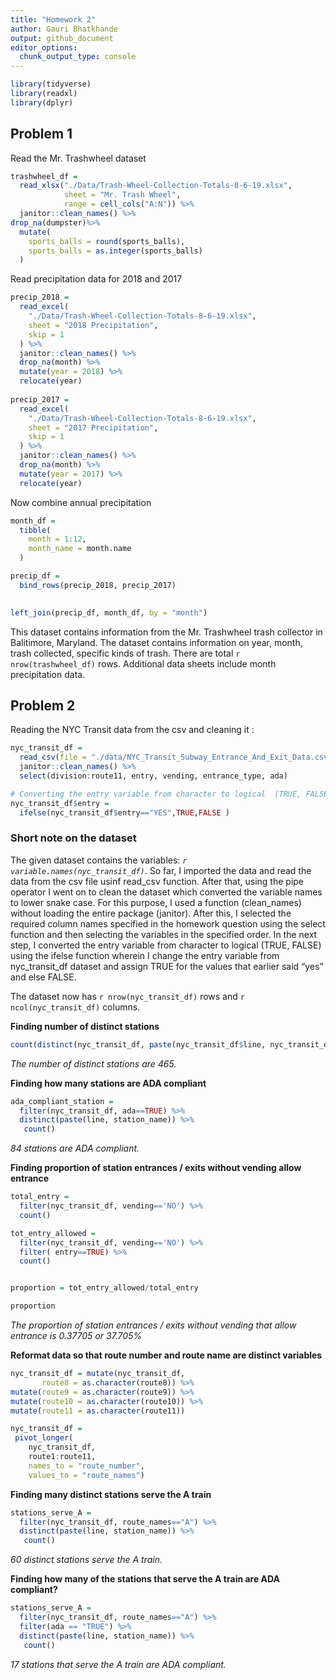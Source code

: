 ```yaml
---
title: "Homework 2"
author: Gauri Bhatkhande 
output: github_document
editor_options: 
  chunk_output_type: console
---
```



```r
library(tidyverse)
library(readxl)
library(dplyr)
```

## Problem 1 

Read the Mr. Trashwheel dataset 
```r
trashwheel_df = 
  read_xlsx("./Data/Trash-Wheel-Collection-Totals-8-6-19.xlsx",
            sheet = "Mr. Trash Wheel",
            range = cell_cols("A:N")) %>%
  janitor::clean_names() %>%
drop_na(dumpster)%>%
  mutate(
    sports_balls = round(sports_balls),
    sports_balls = as.integer(sports_balls)
  )
```

Read precipitation data for 2018 and 2017
```r
precip_2018 = 
  read_excel(
    "./Data/Trash-Wheel-Collection-Totals-8-6-19.xlsx",
    sheet = "2018 Precipitation",
    skip = 1
  ) %>%
  janitor::clean_names() %>%
  drop_na(month) %>%
  mutate(year = 2018) %>%
  relocate(year)
  
precip_2017 = 
  read_excel(
    "./Data/Trash-Wheel-Collection-Totals-8-6-19.xlsx",
    sheet = "2017 Precipitation",
    skip = 1
  ) %>%
  janitor::clean_names() %>%
  drop_na(month) %>%
  mutate(year = 2017) %>%
  relocate(year)
```

Now combine annual precipitation

```r
month_df = 
  tibble(
    month = 1:12,
    month_name = month.name
  )

precip_df =
  bind_rows(precip_2018, precip_2017)
  

left_join(precip_df, month_df, by = "month")
```

This dataset contains information from the Mr. Trashwheel trash collector in Balitimore, Maryland. The dataset contains information on year, month, trash collected, specific kinds of trash. There are total `r nrow(trashwheel_df)` rows. Additional data sheets include month precipitation data. 

## Problem 2 

Reading the NYC Transit data from the csv and cleaning it : 
```r
nyc_transit_df =
  read_csv(file = "./data/NYC_Transit_Subway_Entrance_And_Exit_Data.csv") %>%
  janitor::clean_names() %>%
  select(division:route11, entry, vending, entrance_type, ada)

# Converting the entry variable from character to logical  (TRUE, FALSE)
nyc_transit_df$entry =
  ifelse(nyc_transit_df$entry=="YES",TRUE,FALSE )
```

### Short note on the dataset

The given dataset contains the variables: *`r variable.names(nyc_transit_df)`*. So far, I imported the data and read the data from the csv file usinf read_csv function. After that, using the pipe operator I went on to clean the dataset which converted the variable names to lower snake case. For this purpose, I used a function (clean_names) without loading the entire package (janitor). After this, I selected the required column names specified in the homework question using the select function and then selecting the variables in the specified order. In the next step, I converted the entry variable from character to logical  (TRUE, FALSE) using the ifelse function wherein I change the entry variable from nyc_transit_df dataset and assign TRUE for the values that earlier said "yes" and else FALSE. 

The dataset now has `r nrow(nyc_transit_df)` rows and `r ncol(nyc_transit_df)` columns. 

**Finding number of distinct stations**

```r
count(distinct(nyc_transit_df, paste(nyc_transit_df$line, nyc_transit_df$station_name)))
```
*The number of distinct stations are 465.*

**Finding how many stations are ADA compliant**

```r

ada_compliant_station = 
  filter(nyc_transit_df, ada==TRUE) %>%
  distinct(paste(line, station_name)) %>%
   count()

```
*84 stations are ADA compliant.*

**Finding proportion of station entrances / exits without vending allow entrance**

```r
total_entry =
  filter(nyc_transit_df, vending=='NO') %>%
  count()

tot_entry_allowed = 
  filter(nyc_transit_df, vending=='NO') %>%
  filter( entry==TRUE) %>%
  count()


proportion = tot_entry_allowed/total_entry

proportion
```
*The proportion of station entrances / exits without vending that allow entrance is 0.37705 or 37.705%*

**Reformat data so that route number and route name are distinct variables** 

```r
nyc_transit_df = mutate(nyc_transit_df,
       route8 = as.character(route8)) %>%
mutate(route9 = as.character(route9)) %>%
mutate(route10 = as.character(route10)) %>%
mutate(route11 = as.character(route11))

nyc_transit_df =
 pivot_longer(
    nyc_transit_df, 
    route1:route11,
    names_to = "route_number", 
    values_to = "route_names")
```

**Finding many distinct stations serve the A train**

```r
stations_serve_A = 
  filter(nyc_transit_df, route_names=="A") %>%
  distinct(paste(line, station_name)) %>%
   count()
```
*60 distinct stations serve the A train.*

**Finding how many of the stations that serve the A train are ADA compliant?**

```r
stations_serve_A = 
  filter(nyc_transit_df, route_names=="A") %>%
  filter(ada == "TRUE") %>%
  distinct(paste(line, station_name)) %>%
   count()
```

*17 stations that serve the A train are ADA compliant.* 

